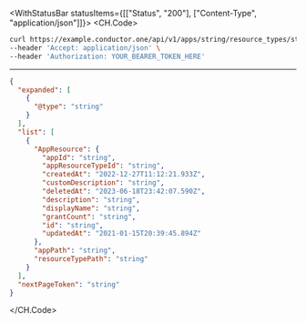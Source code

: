 

<WithStatusBar statusItems={[["Status", "200"], ["Content-Type", "application/json"]]}>
  <CH.Code>
  ```bash Example Request
  curl https://example.conductor.one/api/v1/apps/string/resource_types/string/resources?page_size=3687.25&page_token=string \
--header 'Accept: application/json' \
--header 'Authorization: YOUR_BEARER_TOKEN_HERE'
  ```
  ---

  ```json Example Response
  {
    "expanded": [
      {
        "@type": "string"
      }
    ],
    "list": [
      {
        "AppResource": {
          "appId": "string",
          "appResourceTypeId": "string",
          "createdAt": "2022-12-27T11:12:21.933Z",
          "customDescription": "string",
          "deletedAt": "2023-06-18T23:42:07.590Z",
          "description": "string",
          "displayName": "string",
          "grantCount": "string",
          "id": "string",
          "updatedAt": "2021-01-15T20:39:45.894Z"
        },
        "appPath": "string",
        "resourceTypePath": "string"
      }
    ],
    "nextPageToken": "string"
  }
  ```
  </CH.Code>
</WithStatusBar>
